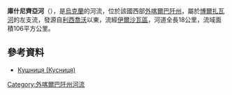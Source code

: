'''庫什尼齊亞河'''（{{lang-uk|Кушниця}}），是[[烏克蘭|烏克蘭]]的河流，位於該國西部[[外喀爾巴阡州|外喀爾巴阡州]]，屬於[[博爾扎瓦河|博爾扎瓦河]]的左支流，發源自[[利西喬沃|利西喬沃]]以東，流經[[伊爾沙瓦區|伊爾沙瓦區]]，河道全長18公里，流域面積106平方公里。

==參考資料==
* [https://web.archive.org/web/20131005022808/http://do.gendocs.ru/docs/index-29520.html?page=29 Кушниця (Кусниця)]

{{DEFAULTSORT:Кушниця}}
[[Category:外喀爾巴阡州河流|Category:外喀爾巴阡州河流]]


{{Ukraine-river-stub}}